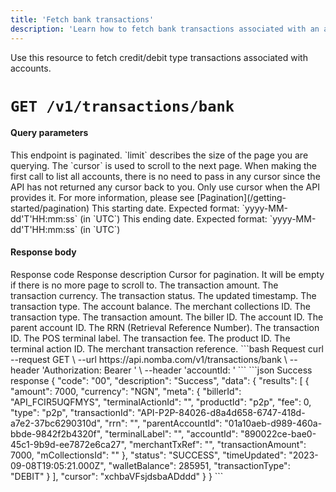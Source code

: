 ```yaml
---
title: 'Fetch bank transactions'
description: 'Learn how to fetch bank transactions associated with an account.'
---
```


<CardGroup cols={2}>
  <Card
    title="Fetch bank transactions on the parent account"
    icon="receipt"
    href="/nomba-api-reference/transactions/fetch-creditdebit-transactions-on-the-parent-account"
  >
  </Card>
</CardGroup>

<Tip>
Use this resource to fetch credit/debit type transactions associated with accounts.
</Tip>

# `GET /v1/transactions/bank`

#### Query parameters

<ParamField query="limit" type="integer">
  This endpoint is paginated. `limit` describes the size of the page you are querying.
</ParamField>

<ParamField query="cursor" type="string">
  The `cursor` is used to scroll to the next page. When making the first call to list all accounts, there is no need to pass in any cursor since the API has not returned any cursor back to you. Only use cursor when the API provides it. For more information, please see [Pagination](/getting-started/pagination)
</ParamField>

<ParamField query="dateFrom" type="string">
  This starting date. Expected format: `yyyy-MM-dd'T'HH:mm:ss` (in `UTC`)
</ParamField>

<ParamField query="dateTo" type="string">
  This ending date. Expected format: `yyyy-MM-dd'T'HH:mm:ss` (in `UTC`)
</ParamField>

#### Response body

<ResponseField name="code" type="string" required>
  Response code
</ResponseField>

<ResponseField name="description" type="string" required>
  Response description
</ResponseField>

<ResponseField name="data" type="object" required>
  <Expandable title="object" defaultOpen="true">
    <ResponseField name="cursor" type="string">
      Cursor for pagination. It will be empty if there is no more page to scroll to.
    </ResponseField>
    <ResponseField name="results" type="object[]">
      <Expandable title="object" defaultOpen="true">
        <ResponseField name="amount" type="number" required>
          The transaction amount.
        </ResponseField>
        <ResponseField name="currency" type="string" required>
          The transaction currency.
        </ResponseField>
        <ResponseField name="status" type="string" required>
          The transaction status.
        </ResponseField>
        <ResponseField name="timeUpdated" type="string" required>
          The updated timestamp.
        </ResponseField>
        <ResponseField name="transactionType" type="string" required>
          The transaction type.
        </ResponseField>
        <ResponseField name="walletBalance" type="number" required>
          The account balance.
        </ResponseField>
        <ResponseField name="meta" type="object" required>
          <Expandable title="object" defaultOpen="true">
            <ResponseField name="mCollectionsId" type="string">
              The merchant collections ID.
            </ResponseField>
            <ResponseField name="type" type="string" required>
              The transaction type.
            </ResponseField>
            <ResponseField name="transactionAmount" type="number" required>
              The transaction amount.
            </ResponseField>
            <ResponseField name="billerId" type="string">
              The biller ID.
            </ResponseField>
            <ResponseField name="accountId" type="string">
              The account ID.
            </ResponseField>
            <ResponseField name="parentAccountId" type="string">
              The parent account ID.
            </ResponseField>
            <ResponseField name="rrn" type="string">
              The RRN (Retrieval Reference Number).
            </ResponseField>
            <ResponseField name="transactionId" type="string">
              The transaction ID.
            </ResponseField>
            <ResponseField name="posTerminalLabel" type="string">
              The POS terminal label.
            </ResponseField>
            <ResponseField name="fee" type="number">
              The transaction fee.
            </ResponseField>
            <ResponseField name="productId" type="string">
              The product ID.
            </ResponseField>
            <ResponseField name="terminalActionId" type="string">
              The terminal action ID.
            </ResponseField>
            <ResponseField name="merchantTxRef" type="string">
              The merchant transaction reference.
            </ResponseField>
          </Expandable>
        </ResponseField>
      </Expandable>
    </ResponseField>
  </Expandable>
</ResponseField>

<RequestExample>
```bash Request
curl --request GET \
  --url https://api.nomba.com/v1/transactions/bank \
  --header 'Authorization: Bearer <token>' \
  --header 'accountId: <accountid>'
```
</RequestExample>

<ResponseExample>
```json Success response
{
  "code": "00",
  "description": "Success",
  "data": {
    "results": [
      {
        "amount": 7000,
        "currency": "NGN",
        "meta": {
          "billerId": "API_FCIR5UQFMYS",
          "terminalActionId": "",
          "productId": "p2p",
          "fee": 0,
          "type": "p2p",
          "transactionId": "API-P2P-84026-d8a4d658-6747-418d-a7e2-37bc6290310d",
          "rrn": "",
          "parentAccountId": "01a10aeb-d989-460a-bbde-9842f2b4320f",
          "terminalLabel": "",
          "accountId": "890022ce-bae0-45c1-9b9d-ee7872e6ca27",
          "merchantTxRef": "",
          "transactionAmount": 7000,
          "mCollectionsId": ""
        },
        "status": "SUCCESS",
        "timeUpdated": "2023-09-08T19:05:21.000Z",
        "walletBalance": 285951,
        "transactionType": "DEBIT"
      }
    ],
    "cursor": "xchbaVFsjdsbaADddd"
  }
}
```
</ResponseExample>